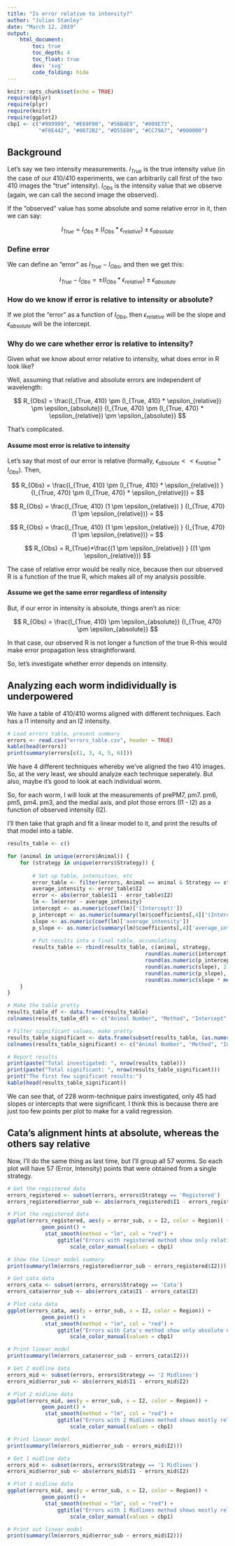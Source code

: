 ```yaml
---
title: "Is error relative to intensity?"
author: "Julian Stanley"
date: "March 12, 2019"
output: 
    html_document:
        toc: true
        toc_depth: 4
        toc_float: true
        dev: 'svg'
        code_folding: hide
---
```


```r
knitr::opts_chunk$set(echo = TRUE)
require(dplyr)
require(plyr)
require(knitr)
require(ggplot2)
cbp1 <- c("#999999", "#E69F00", "#56B4E9", "#009E73",
          "#F0E442", "#0072B2", "#D55E00", "#CC79A7", "#000000")

```

## Background

Let's say we two intensity measurements. $I_{True}$ is the true intensity value (in the case of our 410/410 experiments, we can arbitrarily call first of the two 410 images the "true" intensity). $I_{Obs}$ is the intensity value that we observe (again, we can call the second image the observed). 

If the "observed" value has some absolute and some relative error in it, then we can say:

$$ I_{True} = I_{Obs} \pm (I_{Obs} * \epsilon_{relative}) \pm \epsilon_{absolute} $$

### Define error

We can define an "error" as $I_{True} - I_{Obs}$, and then we get this:

$$ I_{True} - I_{Obs} =  \pm (I_{Obs} * \epsilon_{relative}) \pm \epsilon_{absolute} $$

### How do we know if error is relative to intensity or absolute?

If we plot the "error" as a function of $I_{Obs}$, then $\epsilon_{relative}$ will be the slope and $\epsilon_{absolute}$ will be the intercept. 

### Why do we care whether error is relative to intensity?

Given what we know about error relative to intensity, what does error in R look like?

Well, assuming that relative and absolute errors are independent of wavelength:

$$ R_{Obs} = \frac{I_{True, 410} \pm (I_{True, 410} * \epsilon_{relative}) \pm \epsilon_{absolute}}
                    {I_{True, 470} \pm (I_{True, 470} * \epsilon_{relative}) \pm \epsilon_{absolute}} $$
                    
That's complicated. 
                    
#### Assume most error is relative to intensity

Let's say that most of our error is relative (formally, $\epsilon_{absolute} << \epsilon_{relative} * I_{Obs}$). Then, 

$$ R_{Obs} = \frac{I_{True, 410} \pm (I_{True, 410} * \epsilon_{relative}) }
                    {I_{True, 470} \pm (I_{True, 470} * \epsilon_{relative})}  = $$ 
                    
$$ R_{Obs} = \frac{I_{True, 410} (1 \pm \epsilon_{relative}) }
                    {I_{True, 470} (1 \pm  \epsilon_{relative})}  = $$ 
                    
$$ R_{Obs} = \frac{I_{True, 410} (1 \pm \epsilon_{relative}) }
                    {I_{True, 470} (1 \pm  \epsilon_{relative})}  = $$ 
                    
$$ R_{Obs} = R_{True}*\frac{(1 \pm \epsilon_{relative}) }
                    {(1 \pm  \epsilon_{relative})} $$ 
                    
The case of relative error would be really nice, because then our observed R is a function of the true R, which makes all of my analysis possible.

#### Assume we get the same error regardless of intensity

But, if our error in intensity is absolute, things aren't as nice: 

$$ R_{Obs} = \frac{I_{True, 410} \pm \epsilon_{absolute}}
                    {I_{True, 470} \pm \epsilon_{absolute}} $$

In that case, our observed R is not longer a function of the true R--this would make error propagation less straightforward.

So, let's investigate whether error depends on intensity.

## Analyzing each worm indidividually is underpowered

We have a table of 410/410 worms aligned with different techniques. Each has a I1 intensity and an I2 intensity.

```r
# Load errors table, present summary
errors <- read.csv("errors_table.csv", header = TRUE)
kable(head(errors))
print(summary(errors[c(1, 3, 4, 5, 6)]))
```

We have 4 different techniques whereby we've aligned the two 410 images. So, at the very least, we should analyze each technique seperately. But also, maybe it's good to look at each individual worm.

So, for each worm, I will look at the measurements of prePM7, pm7. pm6, pm5, pm4. pm3, and the medial axis, and plot those errors (I1 - I2) as a function of observed intensity (I2). 

I'll then take that graph and fit a linear model to it, and print the results of that model into a table. 

```r
results_table <- c()

for (animal in unique(errors$Animal)) {
    for (strategy in unique(errors$Strategy)) {
        
        # Set up table, intensities, etc
        error_table <- filter(errors, Animal == animal & Strategy == strategy)
        average_intensity <- error_table$I2
        error <- abs(error_table$I1 - error_table$I2)
        lm <- lm(error ~ average_intensity)
        intercept <- as.numeric(coef(lm)['(Intercept)'])
        p_intercept <- as.numeric(summary(lm)$coefficients[,4]['(Intercept)'])
        slope <- as.numeric(coef(lm)['average_intensity'])
        p_slope <- as.numeric(summary(lm)$coefficients[,4]['average_intensity'])
        
        # Put results into a final table, accumulating
        results_table <- rbind(results_table, c(animal, strategy, 
                                            round(as.numeric(intercept), 2), 
                                            round(as.numeric(p_intercept), 2), 
                                            round(as.numeric(slope), 2),
                                            round(as.numeric(p_slope), 2), 
                                            round(as.numeric(slope * mean(average_intensity)), 2)))
    }
}

# Make the table pretty
results_table_df <- data.frame(results_table)
colnames(results_table_df) <- c("Animal Number", "Method", "Intercept", "P_Int", "Slope", "P_Slope", "Slope * Intensity")

# Filter significant values, make pretty
results_table_significant <- data.frame(subset(results_table, (as.numeric(results_table[,4]) < 0.05) | (as.numeric(results_table[,6]) < 0.05)))
colnames(results_table_significant) <- c("Animal Number", "Method", "Intercept", "P_Int", "Slope", "P_Slope", "Slope *  Intensity")

# Report results
print(paste("Total investigated: ", nrow(results_table)))
print(paste("Total significant: ", nrow(results_table_significant)))
print("The first few significant results:")
kable(head(results_table_significant))
```

We can see that, of 228 worm-technique pairs investigated, only 45 had slopes or intercepts that were significant. I think this is because there are just too few points per plot to make for a valid regression.

## Cata's alignment hints at absolute, whereas the others say relative

Now, I'll do the same thing as last time, but I'll group all 57 worms. So each plot will have 57 (Error, Intensity) points that were obtained from a single strategy. 

```r
# Get the registered data
errors_registered <- subset(errors, errors$Strategy == 'Registered')
errors_registered$error_sub <- abs(errors_registered$I1 - errors_registered$I2)

# Plot the registered data
ggplot(errors_registered, aes(y = error_sub, x = I2, color = Region)) +
           geom_point() + 
            stat_smooth(method = "lm", col = "red") +
                ggtitle("Errors with registered method show only relative error") +
                    scale_color_manual(values = cbp1)

# Show the linear model summary
print(summary(lm(errors_registered$error_sub ~ errors_registered$I2)))
```

```r
# Get cata data
errors_cata <- subset(errors, errors$Strategy == 'Cata')
errors_cata$error_sub <- abs(errors_cata$I1 - errors_cata$I2)

# Plot cata data
ggplot(errors_cata, aes(y = error_sub, x = I2, color = Region)) +
           geom_point() + 
            stat_smooth(method = "lm", col = "red") +
                ggtitle("Errors with Cata's method show only absolute error") +
                    scale_color_manual(values = cbp1)

# Print linear model
print(summary(lm(errors_cata$error_sub ~ errors_cata$I2)))
```

```r
# Get 2 midline data
errors_mid <- subset(errors, errors$Strategy == '2 Midlines')
errors_mid$error_sub <- abs(errors_mid$I1 - errors_mid$I2)

# Plot 2 midline data
ggplot(errors_mid, aes(y = error_sub, x = I2, color = Region)) +
           geom_point() + 
            stat_smooth(method = "lm", col = "red") +
                ggtitle("Errors with 2 Midlines method shows mostly relative error") +
                    scale_color_manual(values = cbp1)

# Print linear model
print(summary(lm(errors_mid$error_sub ~ errors_mid$I2)))
```

```r
# Get 1 midline data
errors_mid <- subset(errors, errors$Strategy == '1 Midlines')
errors_mid$error_sub <- abs(errors_mid$I1 - errors_mid$I2)

# Plot 1 midline data
ggplot(errors_mid, aes(y = error_sub, x = I2, color = Region)) +
           geom_point() + 
            stat_smooth(method = "lm", col = "red") +
                ggtitle("Errors with 1 Midlines method shows mostly relative error") +
                    scale_color_manual(values = cbp1)

# Print out linear model
print(summary(lm(errors_mid$error_sub ~ errors_mid$I2)))
```